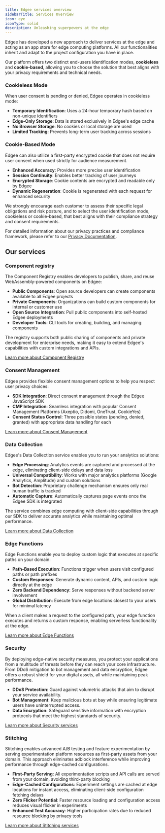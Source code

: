 ```yaml
---
title: Edgee services overview
sidebarTitle: Services Overview
icon: eye
iconType: solid
description: Unleashing superpowers at the edge
---
```



<EdgeeSdk />

Edgee has developed a new approach to deliver services at the edge and acting as an app store for edge computing platforms.
All our functionalities inherit and adapt to the project configuration you have in place.

Our platform offers two distinct end-users identification modes, **cookieless** and **cookie-based**, allowing you to choose 
the solution that best aligns with your privacy requirements and technical needs.

### Cookieless Mode
When user consent is pending or denied, Edgee operates in cookieless mode:
- **Temporary Identification**: Uses a 24-hour temporary hash based on non-unique identifiers
- **Edge-Only Storage**: Data is stored exclusively in Edgee's edge cache
- **No Browser Storage**: No cookies or local storage are used
- **Limited Tracking**: Prevents long-term user tracking across sessions

### Cookie-Based Mode
Edgee can also utilize a first-party encrypted cookie that does not require user consent when used strictly for audience measurement.
- **Enhanced Accuracy**: Provides more precise user identification
- **Session Continuity**: Enables better tracking of user journeys
- **Encrypted Storage**: Cookie contents are encrypted and readable only by Edgee
- **Dynamic Regeneration**: Cookie is regenerated with each request for enhanced security


We strongly encourage each customer to assess their specific legal obligations and risk posture, 
and to select the user identification mode, cookieless or cookie-based, that best aligns with their compliance strategy and consent requirements.

For detailed information about our privacy practices and compliance framework, please refer to our [Privacy Documentation](/introduction/privacy).


## Our services

### Component registry

The Component Registry enables developers to publish, share, and reuse WebAssembly-powered components on Edgee:

- **Public Components**: Open source developers can create components available to all Edgee projects
- **Private Components**: Organizations can build custom components for internal or customer use
- **Open Source Integration**: Pull public components into self-hosted Edgee deployments
- **Developer Tools**: CLI tools for creating, building, and managing components

The registry supports both public sharing of components and private development for enterprise needs, 
making it easy to extend Edgee's capabilities with custom integrations and APIs.

[Learn more about Component Registry](/services/registry/overview)


### Consent Management

Edgee provides flexible consent management options to help you respect user privacy choices:

- **SDK Integration**: Direct consent management through the Edgee JavaScript SDK
- **CMP Integration**: Seamless integration with popular Consent Management Platforms (Axeptio, Didomi, OneTrust, CookieYes)
- **Consent Status Control**: Three possible states (pending, denied, granted) with appropriate data handling for each

[Learn more about Consent Management](/services/consent/overview)

### Data Collection

Edgee's Data Collection service enables you to run your analytics solutions:

- **Edge Processing**: Analytics events are captured and processed at the edge, eliminating client-side delays and data loss
- **Universal Compatibility**: Works with major analytics platforms (Google Analytics, Amplitude) and custom solutions
- **Bot Detection**: Proprietary challenge mechanism ensures only real human traffic is tracked
- **Automatic Capture**: Automatically captures page events once the Edgee SDK is integrated

The service combines edge computing with client-side capabilities through our SDK to deliver accurate analytics while maintaining optimal performance.

[Learn more about Data Collection](/services/data-collection/overview)


### Edge Functions

Edge Functions enable you to deploy custom logic that executes at specific paths on your domain:

- **Path-Based Execution**: Functions trigger when users visit configured paths or path prefixes
- **Custom Responses**: Generate dynamic content, APIs, and custom logic directly at the edge
- **Zero Backend Dependency**: Serve responses without backend server involvement
- **Global Distribution**: Execute from edge locations closest to your users for minimal latency

When a client makes a request to the configured path, your edge function executes and returns a custom response, enabling serverless functionality at the edge.

[Learn more about Edge Functions](/services/edge-function/overview)


### Security

By deploying edge-native security measures, you protect your applications from a multitude of threats before they can reach your core infrastructure. 
From DDoS mitigation to bot management and data encryption, Edgee offers a robust shield for your digital assets, all while maintaining peak performance.

- **DDoS Protection**: Guard against volumetric attacks that aim to disrupt your service availability.
- **Bot Management**: Keep malicious bots at bay while ensuring legitimate users have uninterrupted access.
- **Data Encryption**: Safeguard sensitive information with encryption protocols that meet the highest standards of security.

[Learn more about Security services](/services/security)


### Stitching

Stitching enables advanced A/B testing and feature experimentation by serving experimentation platform resources as first-party assets from your domain. This approach eliminates adblock interference while improving performance through edge-cached configurations.

- **First-Party Serving**: All experimentation scripts and API calls are served from your domain, avoiding third-party blocking
- **Edge-Cached Configurations**: Experiment settings are cached at edge locations for instant access, eliminating client-side configuration fetching delays
- **Zero Flicker Potential**: Faster resource loading and configuration access reduces visual flicker in experiments
- **Enhanced Test Accuracy**: Higher participation rates due to reduced resource blocking by privacy tools

[Learn more about Stitching services](/services/stitching/overview)
